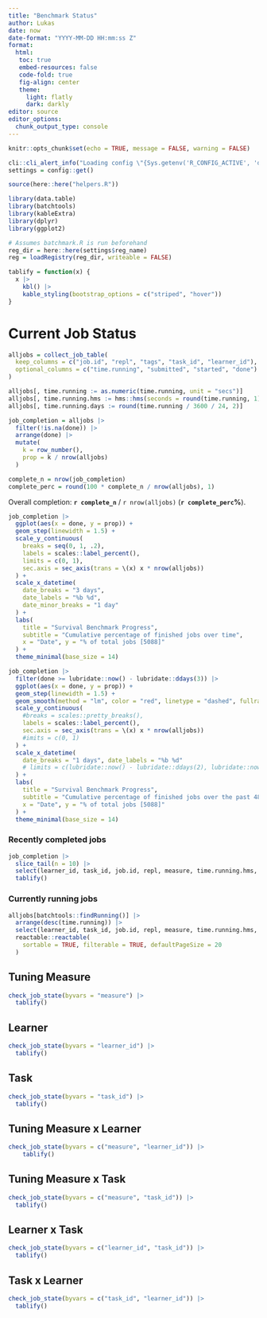 ```yaml
---
title: "Benchmark Status"
author: Lukas
date: now
date-format: "YYYY-MM-DD HH:mm:ss Z"
format: 
  html:
   toc: true
   embed-resources: false
   code-fold: true
   fig-align: center
   theme:
     light: flatly
     dark: darkly
editor: source
editor_options: 
  chunk_output_type: console
---
```


```r
knitr::opts_chunk$set(echo = TRUE, message = FALSE, warning = FALSE)

cli::cli_alert_info("Loading config \"{Sys.getenv('R_CONFIG_ACTIVE', 'default')}\"")
settings = config::get()

source(here::here("helpers.R"))

library(data.table)
library(batchtools)
library(kableExtra)
library(dplyr)
library(ggplot2)

# Assumes batchmark.R is run beforehand
reg_dir = here::here(settings$reg_name)
reg = loadRegistry(reg_dir, writeable = FALSE)

tablify = function(x) {
  x |>
    kbl() |>
    kable_styling(bootstrap_options = c("striped", "hover"))
}
```

# Current Job Status

```r
alljobs = collect_job_table(
  keep_columns = c("job.id", "repl", "tags", "task_id", "learner_id"),
  optional_columns = c("time.running", "submitted", "started", "done")
)

alljobs[, time.running := as.numeric(time.running, unit = "secs")]
alljobs[, time.running.hms := hms::hms(seconds = round(time.running, 1))]
alljobs[, time.running.days := round(time.running / 3600 / 24, 2)]

job_completion = alljobs |>
  filter(!is.na(done)) |>
  arrange(done) |>
  mutate(
    k = row_number(),
    prop = k / nrow(alljobs)
  )

complete_n = nrow(job_completion)
complete_perc = round(100 * complete_n / nrow(alljobs), 1)
```

Overall completion: **`r complete_n`** / `r nrow(alljobs)` (**`r complete_perc`%**).

```r
job_completion |>
  ggplot(aes(x = done, y = prop)) +
  geom_step(linewidth = 1.5) +
  scale_y_continuous(
    breaks = seq(0, 1, .2),
    labels = scales::label_percent(), 
    limits = c(0, 1),
    sec.axis = sec_axis(trans = \(x) x * nrow(alljobs))
  ) +
  scale_x_datetime(
    date_breaks = "3 days", 
    date_labels = "%b %d",
    date_minor_breaks = "1 day"
  ) +
  labs(
    title = "Survival Benchmark Progress",
    subtitle = "Cumulative percentage of finished jobs over time",
    x = "Date", y = "% of total jobs [5088]"
  ) +
  theme_minimal(base_size = 14)

job_completion |>
  filter(done >= lubridate::now() - lubridate::ddays(3)) |>
  ggplot(aes(x = done, y = prop)) +
  geom_step(linewidth = 1.5) +
  geom_smooth(method = "lm", color = "red", linetype = "dashed", fullrange = TRUE) +
  scale_y_continuous(
    #breaks = scales::pretty_breaks(),
    labels = scales::label_percent(), 
    sec.axis = sec_axis(trans = \(x) x * nrow(alljobs))
    #imits = c(0, 1)
  ) +
  scale_x_datetime(
    date_breaks = "1 days", date_labels = "%b %d"
    # limits = c(lubridate::now() - lubridate::ddays(2), lubridate::now() + lubridate::ddays(1))
  ) +
  labs(
    title = "Survival Benchmark Progress",
    subtitle = "Cumulative percentage of finished jobs over the past 48 hours",
    x = "Date", y = "% of total jobs [5088]"
  ) +
  theme_minimal(base_size = 14)
```

### Recently completed jobs

```r
job_completion |>
  slice_tail(n = 10) |>
  select(learner_id, task_id, job.id, repl, measure, time.running.hms, time.running.days) |>
  tablify()
```

### Currently running jobs

```r
alljobs[batchtools::findRunning()] |>
  arrange(desc(time.running)) |>
  select(learner_id, task_id, job.id, repl, measure, time.running.hms, time.running.days) |>
  reactable::reactable(
    sortable = TRUE, filterable = TRUE, defaultPageSize = 20
  )
```

## Tuning Measure

```r
check_job_state(byvars = "measure") |>
  tablify()

```

## Learner

```r
check_job_state(byvars = "learner_id") |>
  tablify()
```

## Task

```r
check_job_state(byvars = "task_id") |>
  tablify()
```

## Tuning Measure x Learner

```r
check_job_state(byvars = c("measure", "learner_id")) |>
    tablify()
```

## Tuning Measure x Task

```r
check_job_state(byvars = c("measure", "task_id")) |>
  tablify()
```

## Learner x Task

```r
check_job_state(byvars = c("learner_id", "task_id")) |>
  tablify()
```

## Task x Learner

```r
check_job_state(byvars = c("task_id", "learner_id")) |>
  tablify()
```


